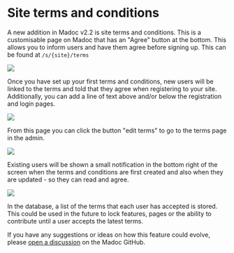 

# Site terms and conditions

A new addition in Madoc v2.2 is site terms and conditions. This is a customisable page on Madoc that has an "Agree"
button at the bottom. This allows you to inform users and have them agree before signing up. This can be found
at `/s/{site}/terms`

![](</assets/terms-preview.png>)

Once you have set up your first terms and conditions, new users will be linked to the terms and told that they agree
when registering to your site. Additionally, you can add a line of text above and/or below the registration and login
pages.

![](</assets/terms-register.png>)

From this page you can click the button "edit terms" to go to the terms page in the admin.

![](</assets/terms-admin.png>)

Existing users will be shown a small notification in the bottom right of the screen when the terms and conditions are
first created and also when they are updated - so they can read and agree.

![](</assets/terms-popup.png>)

In the database, a list of the terms that each user has accepted is stored. This could be used in the future to lock
features, pages or the ability to contribute until a user accepts the latest terms.

If you have any suggestions or ideas on how this feature could evolve,
please  [open a discussion](https://github.com/digirati-co-uk/madoc-platform/discussions) on the Madoc GitHub.
